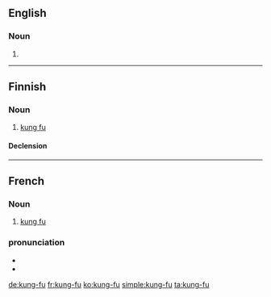 ==English==

===Noun===
{{en-noun|-}}

# {{alternative spelling of|kung fu}}

----

==Finnish==

===Noun===
{{fi-noun}}

# [[kung fu]]

====Declension====
{{fi-decl-rosé|kung-f|u}}

----

==French==

===Noun===
{{fr-noun-unc|m|sort=kung fu}}

# [[kung fu]]

===pronunciation===
* {{IPA|/kuŋ.fu/|lang=fr}}
* {{audio|FR_QC_kung-fu.ogg|Audio (Quebec, Montreal)}}

[[de:kung-fu]]
[[fr:kung-fu]]
[[ko:kung-fu]]
[[simple:kung-fu]]
[[ta:kung-fu]]